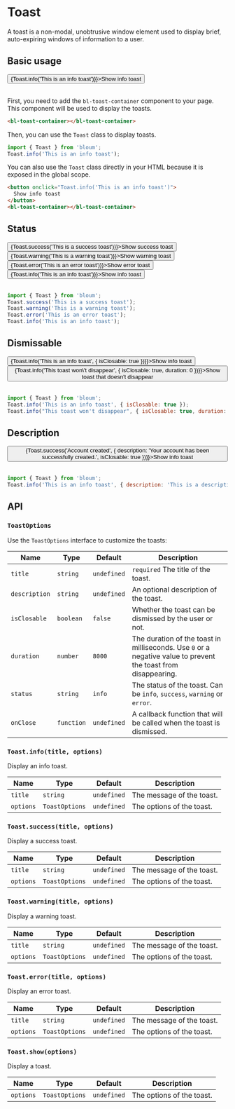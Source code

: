 # Toast

<head>
  <meta name="viewport" content="width=device-width, initial-scale=1, minimum-scale=1" />
</head>

A toast is a non-modal, unobtrusive window element used to display brief, auto-expiring windows of information to a user.

## Basic usage

<div>
  <button className="button button--primary" onClick={() => {Toast.info('This is an info toast')}}>Show info toast</button>
</div>

<br />

First, you need to add the `bl-toast-container` component to your page. This component will be used to display the toasts.

```html
<bl-toast-container></bl-toast-container>
```

Then, you can use the `Toast` class to display toasts.

```javascript
import { Toast } from 'bloum';
Toast.info('This is an info toast');
```

You can also use the `Toast` class directly in your HTML because it is exposed in the global scope.

```html
<button onclick="Toast.info('This is an info toast')">
  Show info toast
</button>
<bl-toast-container></bl-toast-container>
```

## Status

<div style={{ display: "flex", gap: "1rem", flexWrap: "wrap" }}>
  <button className="button button--primary" onClick={() => {Toast.success('This is a success toast')}}>Show success toast</button>
  <button className="button button--primary" onClick={() => {Toast.warning('This is a warning toast')}}>Show warning toast</button>
  <button className="button button--primary" onClick={() => {Toast.error('This is an error toast')}}>Show error toast</button>
  <button className="button button--primary" onClick={() => {Toast.info('This is an info toast')}}>Show info toast</button>
</div>

<br />

```javascript
import { Toast } from 'bloum';
Toast.success('This is a success toast');
Toast.warning('This is a warning toast');
Toast.error('This is an error toast');
Toast.info('This is an info toast');
```

## Dismissable

<div style={{display: "flex", gap: "1rem", flexWrap: "wrap"}}>
  <button className="button button--primary" onClick={() => {Toast.info('This is an info toast', { isClosable: true })}}>Show info toast</button>
  <button className="button button--primary" onClick={() => {Toast.info('This toast won\'t disappear', { isClosable: true, duration: 0 })}}>Show toast that doesn't disappear</button>
</div>

<br />

```javascript
import { Toast } from 'bloum';
Toast.info('This is an info toast', { isClosable: true });
Toast.info("This toast won't disappear", { isClosable: true, duration: 0 });
```

## Description

<div>
  <button className="button button--primary" onClick={() => {Toast.success('Account created', { description: 'Your account has been successfully created.', isClosable: true })}}>Show info toast</button>
</div>

<br />

```javascript
import { Toast } from 'bloum';
Toast.info('This is an info toast', { description: 'This is a description' });
```

## API

### `ToastOptions`

Use the `ToastOptions` interface to customize the toasts:

| Name          | Type       | Default     | Description                                                                                                    |
|---------------|------------|-------------|----------------------------------------------------------------------------------------------------------------|
| `title`       | `string`   | `undefined` | `required` The title of the toast.                                                                             |
| `description` | `string`   | `undefined` | An optional description of the toast.                                                                          |
| `isClosable`  | `boolean`  | `false`     | Whether the toast can be dismissed by the user or not.                                                         |
| `duration`    | `number`   | `8000`      | The duration of the toast in milliseconds. Use `0` or a negative value to prevent the toast from disappearing. |
| `status`      | `string`   | `info`      | The status of the toast. Can be `info`, `success`, `warning` or `error`.                                       |
| `onClose`     | `function` | `undefined` | A callback function that will be called when the toast is dismissed.                                           |

### `Toast.info(title, options)`

Display an info toast.

| Name      | Type           | Default     | Description               |
|-----------|----------------|-------------|---------------------------|
| `title`   | `string`       | `undefined` | The message of the toast. |
| `options` | `ToastOptions` | `undefined` | The options of the toast. |

### `Toast.success(title, options)`

Display a success toast.

| Name      | Type           | Default     | Description               |
|-----------|----------------|-------------|---------------------------|
| `title`   | `string`       | `undefined` | The message of the toast. |
| `options` | `ToastOptions` | `undefined` | The options of the toast. |

### `Toast.warning(title, options)`

Display a warning toast.

| Name      | Type           | Default     | Description               |
|-----------|----------------|-------------|---------------------------|
| `title`   | `string`       | `undefined` | The message of the toast. |
| `options` | `ToastOptions` | `undefined` | The options of the toast. |

### `Toast.error(title, options)`

Display an error toast.

| Name      | Type           | Default     | Description               |
|-----------|----------------|-------------|---------------------------|
| `title`   | `string`       | `undefined` | The message of the toast. |
| `options` | `ToastOptions` | `undefined` | The options of the toast. |

### `Toast.show(options)`

Display a toast.

| Name      | Type           | Default     | Description               |
|-----------|----------------|-------------|---------------------------|
| `options` | `ToastOptions` | `undefined` | The options of the toast. |


<bl-toast-container></bl-toast-container>
